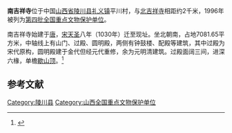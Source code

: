 {{coord|35|46|38|N|117|07|17|E|display=title|scale:10000}}
{{文物保护单位
| 级别 = 全国
| 名称 = 南、北吉祥寺
| 图片 = 
| 所在 = [[山西省|山西省]][[陵川县|陵川县]]
| 分类 = 古建筑
| 时代 = [[宋朝|宋]]－[[清朝|清]]
| 编号 = [[第四批全国重点文物保护单位|第四批]]第101项
| 登录 = 1996年11月20日
}}
'''南吉祥寺'''位于中国[[山西省|山西省]][[陵川县|陵川县]][[礼义镇|礼义镇]]平川村，与[[北吉祥寺|北吉祥寺]]相距约2千米，1996年被列为[[第四批全国重点文物保护单位|第四批全国重点文物保护单位]]。

南吉祥寺始建于[[唐朝|唐]]，[[宋|宋]][[天圣|天圣]]八年（1030年）迁至现址。坐北朝南，占地7081.65平方米，中轴线上有山门、过殿、圆明殿，两侧有钟鼓楼、配殿等建筑，其中过殿为宋代原构，圆明殿建于金代但经元代重修，余为元明清建筑。过殿面阔三间，进深六椽，单檐[[歇山顶|歇山顶]]。<ref>{{Cite book |title=全国重点文物保护单位·第一至第五批·第Ⅰ卷 |publisher=文物出版社 |year=2004 |isbn=7-5010-1525-2 |pages=353 }}</ref>

==参考文献==
{{reflist}}

{{山西全国重点文物保护单位}}
{{中国木构建筑 (唐-宋)}}

{{DEFAULTSORT:Nan}}
[[Category:陵川县|Category:陵川县]]
[[Category:山西全国重点文物保护单位|Category:山西全国重点文物保护单位]]